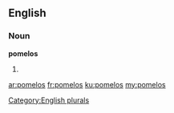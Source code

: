 ==English==

===Noun===
'''pomelos'''

# {{plural of|[[pomelo]]}}

[[Category:English plurals]]

[[ar:pomelos]]
[[fr:pomelos]]
[[ku:pomelos]]
[[my:pomelos]]